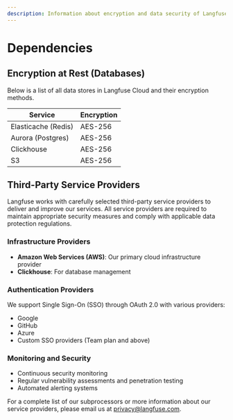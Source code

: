 ```yaml
---
description: Information about encryption and data security of Langfuse Cloud dependencies.
---
```


# Dependencies

## Encryption at Rest (Databases)

Below is a list of all data stores in Langfuse Cloud and their encryption methods.

| Service             | Encryption |
| ------------------- | ---------- |
| Elasticache (Redis) | AES-256    |
| Aurora (Postgres)   | AES-256    |
| Clickhouse          | AES-256    |
| S3                  | AES-256    |

## Third-Party Service Providers

Langfuse works with carefully selected third-party service providers to deliver and improve our services. All service providers are required to maintain appropriate security measures and comply with applicable data protection regulations.

### Infrastructure Providers

- **Amazon Web Services (AWS)**: Our primary cloud infrastructure provider
- **Clickhouse**: For database management

### Authentication Providers

We support Single Sign-On (SSO) through OAuth 2.0 with various providers:
- Google
- GitHub
- Azure
- Custom SSO providers (Team plan and above)

### Monitoring and Security

- Continuous security monitoring
- Regular vulnerability assessments and penetration testing
- Automated alerting systems

For a complete list of our subprocessors or more information about our service providers, please email us at privacy@langfuse.com.
